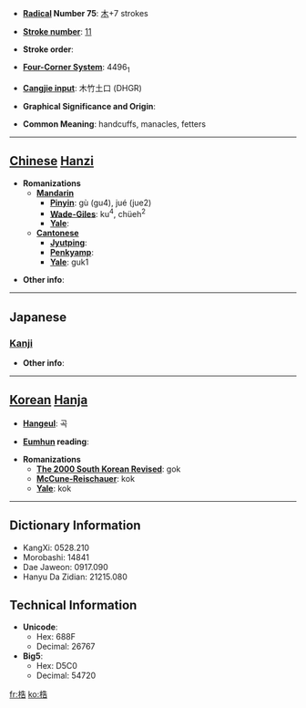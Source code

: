 * '''[[Wiktionary:Chinese radical index| Radical]] Number 75''': [[Wiktionary:Chinese radical index 木|木]]+7 strokes

* '''[[Wiktionary:Chinese total strokes index|Stroke number]]''': [[Wiktionary:Chinese total strokes index 11|11]]

* '''Stroke order''': 

* '''[[Wiktionary:Chinese four corner index|Four-Corner System]]''': 4496<sub>1</sub>

* '''[[Wiktionary:Chinese Cangjie index|Cangjie input]]''': 木竹土口 (DHGR)

* '''Graphical Significance and Origin''': 

* '''Common Meaning''': handcuffs, manacles, fetters

----

== [[Chinese]] [[Hanzi]] ==

* '''Romanizations'''
** '''[[Mandarin]]'''
*** '''[[Pinyin]]''': gù (gu4), jué (jue2)
*** '''[[Wade-Giles]]''': ku<sup>4</sup>, chüeh<sup>2</sup>
*** '''[[Yale]]''': 
** '''[[Cantonese]]'''
*** '''[[Jyutping]]''':
*** '''[[Penkyamp]]''': 
*** '''[[Yale]]''': guk1

* '''Other info''': 

----

==Japanese==
===[[Kanji]]===
{{kanji|on readings=[[こく]] (koku), [[かく]] (kaku)
|kun readings=[[てかせ]] (tekase)
}}

* '''Other info''':  

----

== [[Korean]] [[Hanja]] ==

* '''[[Hangeul]]''': 곡

* '''[[Eumhun]] reading''': 

* '''Romanizations'''
** '''[[The 2000 South Korean Revised Romanization|The 2000 South Korean Revised]]''': gok
** '''[[McCune-Reischauer]]''': kok
** '''[[Yale]]''': kok

----

== Dictionary Information ==

* KangXi: 0528.210
* Morobashi: 14841
* Dae Jaweon: 0917.090
* Hanyu Da Zidian: 21215.080

== Technical Information ==

* '''Unicode''':
** Hex: 688F
** Decimal: 26767
* '''Big5''':
** Hex: D5C0
** Decimal: 54720

[[fr:梏]]
[[ko:梏]]